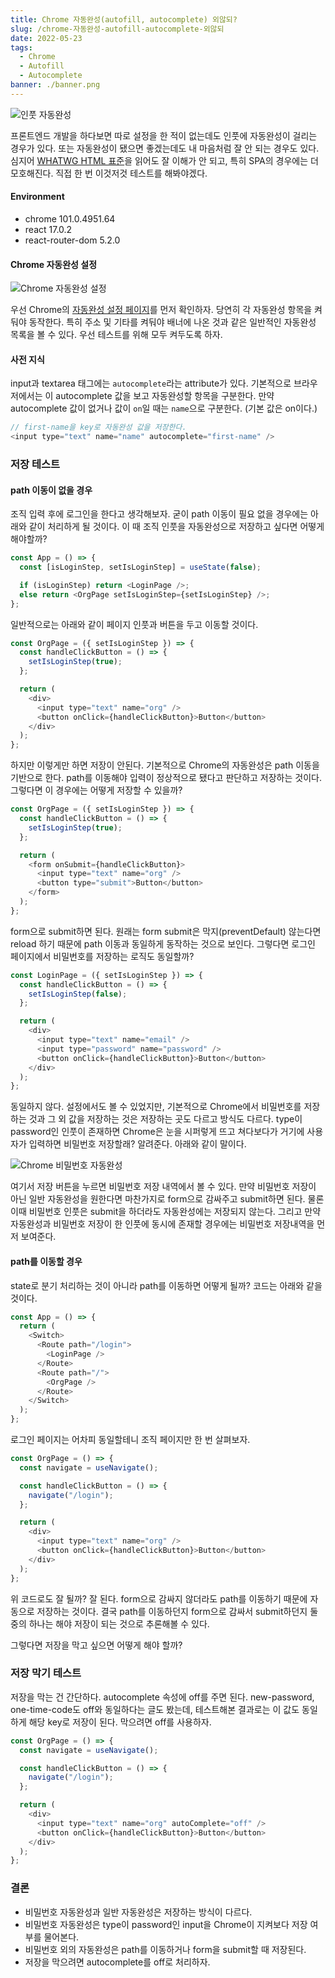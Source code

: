 ```yaml
---
title: Chrome 자동완성(autofill, autocomplete) 외않되?
slug: /chrome-자동완성-autofill-autocomplete-외않되
date: 2022-05-23
tags:
  - Chrome
  - Autofill
  - Autocomplete
banner: ./banner.png
---
```


![인풋 자동완성](./banner.png)

프론트엔드 개발을 하다보면 따로 설정을 한 적이 없는데도 인풋에 자동완성이 걸리는 경우가 있다. 또는 자동완성이 됐으면 좋겠는데도 내 마음처럼 잘 안 되는 경우도 있다. 심지어 [WHATWG HTML 표준](https://html.spec.whatwg.org/#autofill)을 읽어도 잘 이해가 안 되고, 특히 SPA의 경우에는 더 모호해진다. 직접 한 번 이것저것 테스트를 해봐야겠다.

#### Environment

- chrome 101.0.4951.64
- react 17.0.2
- react-router-dom 5.2.0

#### Chrome 자동완성 설정

![Chrome 자동완성 설정](./chrome-autofill-settings.png)

우선 Chrome의 [자동완성 설정 페이지](chrome://settings/autofill)를 먼저 확인하자. 당연히 각 자동완성 항목을 켜둬야 동작한다. 특히 주소 및 기타를 켜둬야 배너에 나온 것과 같은 일반적인 자동완성 목록을 볼 수 있다. 우선 테스트를 위해 모두 켜두도록 하자.

#### 사전 지식

input과 textarea 태그에는 `autocomplete`라는 attribute가 있다. 기본적으로 브라우저에서는 이 autocomplete 값을 보고 자동완성할 항목을 구분한다. 만약 autocomplete 값이 없거나 값이 `on`일 때는 `name`으로 구분한다. (기본 값은 on이다.)

```js
// first-name을 key로 자동완성 값을 저장한다.
<input type="text" name="name" autocomplete="first-name" />
```

### 저장 테스트

#### path 이동이 없을 경우

조직 입력 후에 로그인을 한다고 생각해보자. 굳이 path 이동이 필요 없을 경우에는 아래와 같이 처리하게 될 것이다. 이 때 조직 인풋을 자동완성으로 저장하고 싶다면 어떻게 해야할까?

```js
const App = () => {
  const [isLoginStep, setIsLoginStep] = useState(false);

  if (isLoginStep) return <LoginPage />;
  else return <OrgPage setIsLoginStep={setIsLoginStep} />;
};
```

일반적으로는 아래와 같이 페이지 인풋과 버튼을 두고 이동할 것이다.

```js
const OrgPage = ({ setIsLoginStep }) => {
  const handleClickButton = () => {
    setIsLoginStep(true);
  };

  return (
    <div>
      <input type="text" name="org" />
      <button onClick={handleClickButton}>Button</button>
    </div>
  );
};
```

하지만 이렇게만 하면 저장이 안된다. 기본적으로 Chrome의 자동완성은 path 이동을 기반으로 한다. path를 이동해야 입력이 정상적으로 됐다고 판단하고 저장하는 것이다. 그렇다면 이 경우에는 어떻게 저장할 수 있을까?

```js {7-10}
const OrgPage = ({ setIsLoginStep }) => {
  const handleClickButton = () => {
    setIsLoginStep(true);
  };

  return (
    <form onSubmit={handleClickButton}>
      <input type="text" name="org" />
      <button type="submit">Button</button>
    </form>
  );
};
```

form으로 submit하면 된다. 원래는 form submit은 막지(preventDefault) 않는다면 reload 하기 때문에 path 이동과 동일하게 동작하는 것으로 보인다. 그렇다면 로그인 페이지에서 비밀번호를 저장하는 로직도 동일할까?

```js {7-11}
const LoginPage = ({ setIsLoginStep }) => {
  const handleClickButton = () => {
    setIsLoginStep(false);
  };

  return (
    <div>
      <input type="text" name="email" />
      <input type="password" name="password" />
      <button onClick={handleClickButton}>Button</button>
    </div>
  );
};
```

동일하지 않다. 설정에서도 볼 수 있었지만, 기본적으로 Chrome에서 비밀번호를 저장하는 것과 그 외 값을 저장하는 것은 저장하는 곳도 다르고 방식도 다르다. type이 password인 인풋이 존재하면 Chrome은 눈을 시퍼렇게 뜨고 쳐다보다가 거기에 사용자가 입력하면 비밀번호 저장할래? 알려준다. 아래와 같이 말이다.

![Chrome 비밀번호 자동완성](./chrome-password.png)

여기서 저장 버튼을 누르면 비밀번호 저장 내역에서 볼 수 있다. 만약 비밀번호 저장이 아닌 일반 자동완성을 원한다면 마찬가지로 form으로 감싸주고 submit하면 된다. 물론 이때 비밀번호 인풋은 submit을 하더라도 자동완성에는 저장되지 않는다. 그리고 만약 자동완성과 비밀번호 저장이 한 인풋에 동시에 존재할 경우에는 비밀번호 저장내역을 먼저 보여준다.

#### path를 이동할 경우

state로 분기 처리하는 것이 아니라 path를 이동하면 어떻게 될까? 코드는 아래와 같을 것이다.

```js
const App = () => {
  return (
    <Switch>
      <Route path="/login">
        <LoginPage />
      </Route>
      <Route path="/">
        <OrgPage />
      </Route>
    </Switch>
  );
};
```

로그인 페이지는 어차피 동일할테니 조직 페이지만 한 번 살펴보자.

```js {9-12}
const OrgPage = () => {
  const navigate = useNavigate();

  const handleClickButton = () => {
    navigate("/login");
  };

  return (
    <div>
      <input type="text" name="org" />
      <button onClick={handleClickButton}>Button</button>
    </div>
  );
};
```

위 코드로도 잘 될까? 잘 된다. form으로 감싸지 않더라도 path를 이동하기 때문에 자동으로 저장하는 것이다. 결국 path를 이동하던지 form으로 감싸서 submit하던지 둘 중의 하나는 해야 저장이 되는 것으로 추론해볼 수 있다.

그렇다면 저장을 막고 싶으면 어떻게 해야 할까?

### 저장 막기 테스트

저장을 막는 건 간단하다. autocomplete 속성에 off를 주면 된다. new-password, one-time-code도 off와 동일하다는 글도 봤는데, 테스트해본 결과로는 이 값도 동일하게 해당 key로 저장이 된다. 막으려면 off를 사용하자.

```js {10}
const OrgPage = () => {
  const navigate = useNavigate();

  const handleClickButton = () => {
    navigate("/login");
  };

  return (
    <div>
      <input type="text" name="org" autoComplete="off" />
      <button onClick={handleClickButton}>Button</button>
    </div>
  );
};
```

### 결론

- 비밀번호 자동완성과 일반 자동완성은 저장하는 방식이 다르다.
- 비밀번호 자동완성은 type이 password인 input을 Chrome이 지켜보다 저장 여부를 물어본다.
- 비밀번호 외의 자동완성은 path를 이동하거나 form을 submit할 때 저장된다.
- 저장을 막으려면 autocomplete를 off로 처리하자.